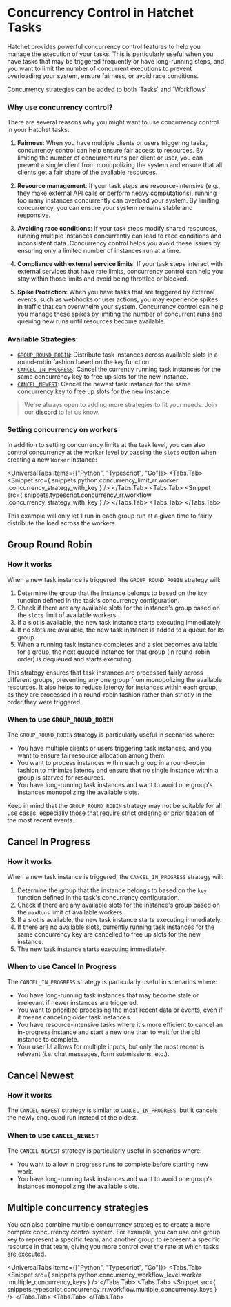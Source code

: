
# Concurrency Control in Hatchet Tasks

Hatchet provides powerful concurrency control features to help you manage the execution of your tasks. This is particularly useful when you have tasks that may be triggered frequently or have long-running steps, and you want to limit the number of concurrent executions to prevent overloading your system, ensure fairness, or avoid race conditions.

<Callout type="info">
  Concurrency strategies can be added to both `Tasks` and `Workflows`.
</Callout>

### Why use concurrency control?

There are several reasons why you might want to use concurrency control in your Hatchet tasks:

1. **Fairness**: When you have multiple clients or users triggering tasks, concurrency control can help ensure fair access to resources. By limiting the number of concurrent runs per client or user, you can prevent a single client from monopolizing the system and ensure that all clients get a fair share of the available resources.

2. **Resource management**: If your task steps are resource-intensive (e.g., they make external API calls or perform heavy computations), running too many instances concurrently can overload your system. By limiting concurrency, you can ensure your system remains stable and responsive.

3. **Avoiding race conditions**: If your task steps modify shared resources, running multiple instances concurrently can lead to race conditions and inconsistent data. Concurrency control helps you avoid these issues by ensuring only a limited number of instances run at a time.

4. **Compliance with external service limits**: If your task steps interact with external services that have rate limits, concurrency control can help you stay within those limits and avoid being throttled or blocked.

5. **Spike Protection**: When you have tasks that are triggered by external events, such as webhooks or user actions, you may experience spikes in traffic that can overwhelm your system. Concurrency control can help you manage these spikes by limiting the number of concurrent runs and queuing new runs until resources become available.

### Available Strategies:

- [`GROUP_ROUND_ROBIN`](#group-round-robin): Distribute task instances across available slots in a round-robin fashion based on the `key` function.
- [`CANCEL_IN_PROGRESS`](#cancel-in-progress): Cancel the currently running task instances for the same concurrency key to free up slots for the new instance.
- [`CANCEL_NEWEST`](#cancel-newest): Cancel the newest task instance for the same concurrency key to free up slots for the new instance.

> We're always open to adding more strategies to fit your needs. Join our [discord](https://hatchet.run/discord) to let us know.

### Setting concurrency on workers

In addition to setting concurrency limits at the task level, you can also control concurrency at the worker level by passing the `slots` option when creating a new `Worker` instance:

<UniversalTabs items={["Python", "Typescript", "Go"]}>
  <Tabs.Tab>
    <Snippet
      src={
        snippets.python.concurrency_limit_rr.worker
          .concurrency_strategy_with_key
      }
    />
  </Tabs.Tab>
  <Tabs.Tab>
    <Snippet
      src={
        snippets.typescript.concurrency_rr.workflow
          .concurrency_strategy_with_key
      }
    />
  </Tabs.Tab>
  <Tabs.Tab>
    <Snippet
      src={snippets.go.concurrency.main.concurrency_strategy_with_key}
    />
  </Tabs.Tab>
</UniversalTabs>

This example will only let 1 run in each group run at a given time to fairly distribute the load across the workers.

## Group Round Robin

### How it works

When a new task instance is triggered, the `GROUP_ROUND_ROBIN` strategy will:

1. Determine the group that the instance belongs to based on the `key` function defined in the task's concurrency configuration.
2. Check if there are any available slots for the instance's group based on the `slots` limit of available workers.
3. If a slot is available, the new task instance starts executing immediately.
4. If no slots are available, the new task instance is added to a queue for its group.
5. When a running task instance completes and a slot becomes available for a group, the next queued instance for that group (in round-robin order) is dequeued and starts executing.

This strategy ensures that task instances are processed fairly across different groups, preventing any one group from monopolizing the available resources. It also helps to reduce latency for instances within each group, as they are processed in a round-robin fashion rather than strictly in the order they were triggered.

### When to use `GROUP_ROUND_ROBIN`

The `GROUP_ROUND_ROBIN` strategy is particularly useful in scenarios where:

- You have multiple clients or users triggering task instances, and you want to ensure fair resource allocation among them.
- You want to process instances within each group in a round-robin fashion to minimize latency and ensure that no single instance within a group is starved for resources.
- You have long-running task instances and want to avoid one group's instances monopolizing the available slots.

Keep in mind that the `GROUP_ROUND_ROBIN` strategy may not be suitable for all use cases, especially those that require strict ordering or prioritization of the most recent events.

## Cancel In Progress

### How it works

When a new task instance is triggered, the `CANCEL_IN_PROGRESS` strategy will:

1. Determine the group that the instance belongs to based on the `key` function defined in the task's concurrency configuration.
2. Check if there are any available slots for the instance's group based on the `maxRuns` limit of available workers.
3. If a slot is available, the new task instance starts executing immediately.
4. If there are no available slots, currently running task instances for the same concurrency key are cancelled to free up slots for the new instance.
5. The new task instance starts executing immediately.

### When to use Cancel In Progress

The `CANCEL_IN_PROGRESS` strategy is particularly useful in scenarios where:

- You have long-running task instances that may become stale or irrelevant if newer instances are triggered.
- You want to prioritize processing the most recent data or events, even if it means canceling older task instances.
- You have resource-intensive tasks where it's more efficient to cancel an in-progress instance and start a new one than to wait for the old instance to complete.
- Your user UI allows for multiple inputs, but only the most recent is relevant (i.e. chat messages, form submissions, etc.).

## Cancel Newest

### How it works

The `CANCEL_NEWEST` strategy is similar to `CANCEL_IN_PROGRESS`, but it cancels the newly enqueued run instead of the oldest.

### When to use `CANCEL_NEWEST`

The `CANCEL_NEWEST` strategy is particularly useful in scenarios where:

- You want to allow in progress runs to complete before starting new work.
- You have long-running task instances and want to avoid one group's instances monopolizing the available slots.

## Multiple concurrency strategies

You can also combine multiple concurrency strategies to create a more complex concurrency control system. For example, you can use one group key to represent a specific team, and another group to represent a specific resource in that team, giving you more control over the rate at which tasks are executed.

<UniversalTabs items={["Python", "Typescript", "Go"]}>
  <Tabs.Tab>
    <Snippet
      src={
        snippets.python.concurrency_workflow_level.worker
          .multiple_concurrency_keys
      }
    />
  </Tabs.Tab>
  <Tabs.Tab>
    <Snippet
      src={
        snippets.typescript.concurrency_rr.workflow.multiple_concurrency_keys
      }
    />
  </Tabs.Tab>
  <Tabs.Tab>
    <Snippet
      src={snippets.go.concurrency.main.multiple_concurrency_keys}
    />
  </Tabs.Tab>
</UniversalTabs>

